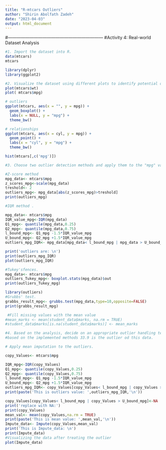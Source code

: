 ---
title: "R-mtcars Outliers"
author: "Shirin Abolfath Zadeh"
date: "2023-04-03"
output: html_document
---
#------------------------------------------------------------------
#Activity 4: Real-world Dataset Analysis
```{r}
#1. Import the dataset into R.
data(mtcars)
mtcars
```

```{r}
library(dplyr)
library(ggplot2)
```
```{r}
#2. Visualize the dataset using different plots to identify potential outliers.
plot(mtcars$wt)
plot( mtcars$mpg)
```


```{r}
# outliers
ggplot(mtcars, aes(x = "", y = mpg)) + 
  geom_boxplot() +
  labs(x = NULL, y = "mpg") +
  theme_bw()

```
```{r}
# relationships
ggplot(mtcars, aes(x = cyl, y = mpg)) + 
  geom_point() +
  labs(x = "cyl", y = "mpg") +
  theme_bw()
```
```{r}
hist(mtcars[,c('mpg')])
```





```{r}
#3. Choose two outlier detection methods and apply them to the "mpg" variable.

```
```{r}
#Z-score method 
mpg_data<- mtcars$mpg
z_scores_mpg<-scale(mpg_data)
treshold<- 2
outliers_mpg<- mpg_data[abs(z_scores_mpg)>treshold]
print(outliers_mpg)
```
```{r}
#IQR method .

mpg_data<- mtcars$mpg
IQR_value_mpg<-IQR(mpg_data)
Q1_mpg<- quantile(mpg_data,0.25)
Q2_mpg<- quantile(mpg_data,0.75)
l_bound_mpg<- Q1_mpg -1.5*IQR_value_mpg
U_bound_mpg<- Q2_mpg +1.5*IQR_value_mpg
outliers_mpg_IQR<- mpg_data[mpg_data< l_bound_mpg | mpg_data > U_bound_mpg]

print('outliers are: \n')
print(outliers_mpg_IQR)
plot(outliers_mpg_IQR)
```
```{r}
#Tukey'sfences.
mpg_data<- mtcars$mpg
outliers_Tukey_mpg<- boxplot.stats(mpg_data)$out
print(outliers_Tukey_mpg)
```
```{r}
library(outliers)
#Grubbs' test.
grabbs_result_mpg<- grubbs.test(mpg_data,type=10,opposite=FALSE)
print(grabbs_result_mpg)
```
```{r}
 #Fill missing values with the mean value
#mean_marks <- mean(student_data$marks, na.rm = TRUE)
#student_data$marks[is.na(student_data$marks)] <- mean_marks
```

```{r}
#4. Based on the analysis, decide on an appropriate outlier handling technique and apply it.
#based on the implemented methods 33.9 is the outlier od this data.

# Apply mean imputation to the outliers.

copy_Values<- mtcars$mpg

IQR_mpg<-IQR(copy_Values)
Q1_mpg<- quantile(copy_Values,0.25)
Q2_mpg<- quantile(copy_Values,0.75)
l_bound_mpg<- Q1_mpg -1.5*IQR_value_mpg
U_bound_mpg<- Q2_mpg +1.5*IQR_value_mpg
outliers_mpg_IQR<- copy_Values[copy_Values< l_bound_mpg | copy_Values > U_bound_mpg]
print(paste('This is outliers value: ',outliers_mpg_IQR,'\n'))

copy_Values[copy_Values< l_bound_mpg | copy_Values > U_bound_mpg]<-NA
print('replace with NA:')
print(copy_Values)
mean_val<- mean(copy_Values,na.rm = TRUE)
print(paste('This is mean value: ',mean_val,'\n'))
Impute_data<- Impute(copy_Values,mean_val)
print('This is Impute_data: \n')
print(Impute_data)
#Visualizing the data after treating the outlier
plot(Impute_data)
```
